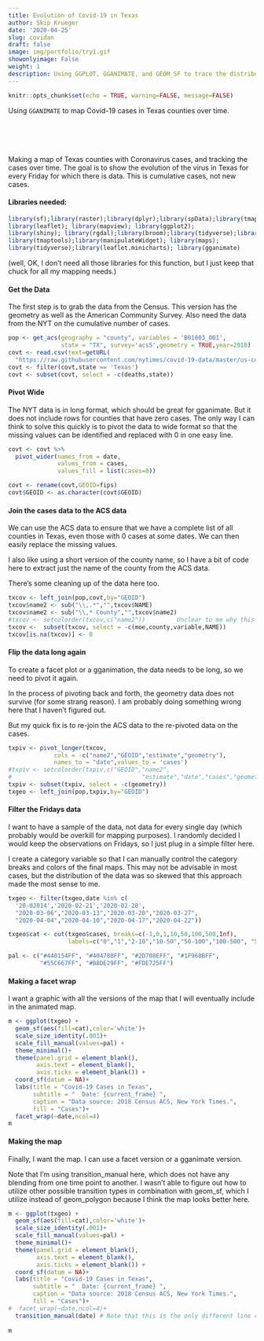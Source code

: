 ```yaml
---
title: Evolution of Covid-19 in Texas
author: Skip Krueger
date: '2020-04-25'
slug: covidan
draft: false
image: img/portfolio/try1.gif
showonlyimage: False
weight: 1
description: Using GGPLOT, GGANIMATE, and GEOM_SF to trace the distribution of the coronavirus in Texas over time.
---
```


```r
knitr::opts_chunk$set(echo = TRUE, warning=FALSE, message=FALSE)
```

Using `GGANIMATE` to map Covid-19 cases in Texas counties over time.
<BR>
<BR><BR><BR><BR>

Making a map of Texas counties with Coronavirus cases, and tracking the cases over time. The goal is to show the evolution of the virus in Texas for every Friday for which there is data. This is cumulative cases, not new cases.


#### Libraries needed:

``` r
library(sf);library(raster);library(dplyr);library(spData);library(tmap);
library(leaflet); library(mapview); library(ggplot2); 
library(shiny); library(rgdal);library(broom);library(tidyverse);library(tigris); library(rgdal);library(htmltools);library(viridis); library(raster);library(sp);library(RCurl);library(tidycensus);
library(tmaptools);library(manipulateWidget); library(maps); 
library(tidyverse);library(leaflet.minicharts); library(gganimate)

```

(well, OK, I don't need all those libraries for this function, but I just keep that chuck for all my mapping needs.)



#### Get the Data

The first step is to grab the data from the Census. This version has the geometry as well as the American Community Survey. Also need the data from the NYT on the cumulative number of cases.

```r

pop <- get_acs(geography = "county", variables = 'B01003_001', 
               state = "TX", survey='acs5',geometry = TRUE,year=2018) 
covt <- read.csv(text=getURL(
  "https://raw.githubusercontent.com/nytimes/covid-19-data/master/us-counties.csv"))
covt <- filter(covt,state == 'Texas')
covt <- subset(covt, select = -c(deaths,state))

```

#### Pivot Wide

The NYT data is in long format, which should be great for gganimate. But it does not include rows for counties that have zero cases. The only way I can think to solve this quickly is to pivot the data to wide format so that the missing values can be identified and replaced with 0 in one easy line.

```r

covt <- covt %>% 
  pivot_wider(names_from = date,
              values_from = cases,
              values_fill = list(cases=0))

covt <- rename(covt,GEOID=fips)
covt$GEOID <- as.character(covt$GEOID)

```

#### Join the cases data to the ACS data

We can use the ACS data to ensure that we have a complete list of all counties in Texas, even those with 0 cases at some dates. We can then easily replace the missing values.

I also like using a short version of the county name, so I have a bit of code here to extract just the name of the county from the ACS data.

There's some cleaning up of the data here too.

```r

txcov <- left_join(pop,covt,by="GEOID")
txcov$name2 <- sub("\\,.*","",txcov$NAME)
txcov$name2 <- sub("\\,* County","",txcov$name2)
#txcov <- setcolorder(txcov,c("name2"))         Unclear to me why this doesn't work
txcov <-  subset(txcov, select = -c(moe,county,variable,NAME))
txcov[is.na(txcov)] <- 0

```

#### Flip the data long again

To create a facet plot or a gganimation, the data needs to be long, so we need to pivot it again. 

In the process of pivoting back and forth, the geometry data does not survive (for some strang reason). I am probably doing something wrong here that I haven't figured out.

But my quick fix is to re-join the ACS data to the re-pivoted data on the cases.

```r

txpiv <- pivot_longer(txcov, 
             cols = -c("name2","GEOID","estimate","geometry"), 
             names_to = "date",values_to = 'cases')
#txpiv <- setcolorder(txpiv,c("GEOID","name2",
#                                     "estimate","date","cases","geometry"))
txpiv <- subset(txpiv, select = -c(geometry))
txgeo <- left_join(pop,txpiv,by="GEOID")

```

#### Filter the Fridays data

I want to have a sample of the data, not data for every single day (which probably would be overkill for mapping purposes). I randomly decided I would keep the observations on Fridays, so I just plug in a simple filter here.

I create a category variable so that I can manually control the category breaks and colors of the final maps. This may not be advisable in most cases, but the distribution of the data was so skewed that this approach made the most sense to me.


```r

txgeo <- filter(txgeo,date %in% c(
  '20-02014','2020-02-21','2020-02-28',
  "2020-03-06","2020-03-13","2020-03-20","2020-03-27",
  "2020-04-04","2020-04-10","2020-04-17","2020-04-22"))

txgeo$cat <- cut(txgeo$cases, breaks=c(-1,0,1,10,50,100,500,Inf), 
                 labels=c("0","1","2-10","10-50","50-100","100-500", "500+"))

pal <- c("#440154FF", "#404788FF", "#2D708EFF", "#1F968BFF",
         "#55C667FF", "#B8DE29FF", "#FDE725FF")


```

#### Making a facet wrap

I want a graphic with all the versions of the map that I will eventually include in the animated map.  


```r

m <- ggplot(txgeo) +
  geom_sf(aes(fill=cat),color='white')+
  scale_size_identity(.001)+
  scale_fill_manual(values=pal) + 
  theme_minimal()+
  theme(panel.grid = element_blank(),
        axis.text = element_blank(),
        axis.ticks = element_blank()) + 
  coord_sf(datum = NA)+
  labs(title = "Covid-19 Cases in Texas", 
       subtitle = "  Date: {current_frame} ", 
       caption = "Data source: 2018 Census ACS, New York Times.", 
       fill = "Cases")+
  facet_wrap(~date,ncol=4) 
m


```

#### Making the map

Finally, I want the map. I can use a facet version or a gganimate version. 

Note that I'm using transition_manual here, which does not have any blending from one time point to another. I wasn't able to figure out how to utilize other possible transition types in combination with geom_sf, which I utilize instead of geom_polygon because I think the map looks better here.


```r

m <- ggplot(txgeo) +
  geom_sf(aes(fill=cat),color='white')+
  scale_size_identity(.001)+
  scale_fill_manual(values=pal) + 
  theme_minimal()+
  theme(panel.grid = element_blank(),
        axis.text = element_blank(),
        axis.ticks = element_blank()) + 
  coord_sf(datum = NA)+
  labs(title = "Covid-19 Cases in Texas", 
       subtitle = "  Date: {current_frame} ", 
       caption = "Data source: 2018 Census ACS, New York Times.", 
       fill = "Cases")+
#  facet_wrap(~date,ncol=4)+
  transition_manual(date) # Note that this is the only different line compared to above.
  
m


```
